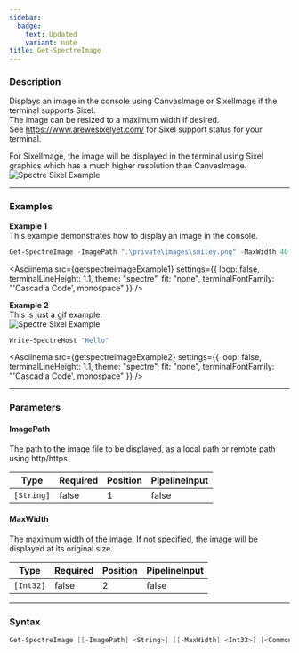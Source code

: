 ```yaml
---
sidebar:
  badge:
    text: Updated
    variant: note
title: Get-SpectreImage
---
```









### Description

Displays an image in the console using CanvasImage or SixelImage if the terminal supports Sixel.  
The image can be resized to a maximum width if desired.  
See https://www.arewesixelyet.com/ for Sixel support status for your terminal.  
  
For SixelImage, the image will be displayed in the terminal using Sixel graphics which has a much higher resolution than CanvasImage.  
![Spectre Sixel Example](/sixel.png)



---


### Examples


**Example 1**  
This example demonstrates how to display an image in the console.



```powershell
Get-SpectreImage -ImagePath ".\private\images\smiley.png" -MaxWidth 40
```
<Asciinema
    src={getspectreimageExample1}
    settings={{
        loop: false,
        terminalLineHeight: 1.1,
        theme: "spectre",
        fit: "none",
        terminalFontFamily: "'Cascadia Code', monospace"
    }}
/>


**Example 2**  
This is just a gif example.  
![Spectre Sixel Example](/sixel.png)



```powershell
Write-SpectreHost "Hello"
```
<Asciinema
    src={getspectreimageExample2}
    settings={{
        loop: false,
        terminalLineHeight: 1.1,
        theme: "spectre",
        fit: "none",
        terminalFontFamily: "'Cascadia Code', monospace"
    }}
/>


---


### Parameters
#### **ImagePath**

The path to the image file to be displayed, as a local path or remote path using http/https.






|Type      |Required|Position|PipelineInput|
|----------|--------|--------|-------------|
|`[String]`|false   |1       |false        |



#### **MaxWidth**

The maximum width of the image. If not specified, the image will be displayed at its original size.






|Type     |Required|Position|PipelineInput|
|---------|--------|--------|-------------|
|`[Int32]`|false   |2       |false        |





---


### Syntax
```powershell
Get-SpectreImage [[-ImagePath] <String>] [[-MaxWidth] <Int32>] [<CommonParameters>]
```
